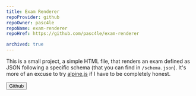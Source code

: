 ```yaml
---
title: Exam Renderer
repoProvider: github
repoOwner: pasc4le
repoName: exam-renderer
repoHref: https://github.com/pasc4le/exam-renderer

archived: true
---
```



This is a small project, a simple HTML file, that renders an exam defined as JSON following a specific
schema (that you can find in `/schema.json`). It's more of an excuse to try [alpine.js](https://alpinejs.dev/) if I have to be
completely honest.

<Button type="primary" href="https://github.com/pasc4le/exam-renderer">
  Github
  <Icon name="mdi:github" is:inline={true} class="h-6 w-6" />
</Button>
